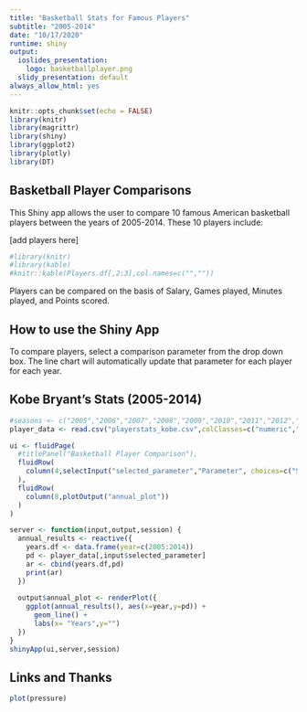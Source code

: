 ```yaml
---
title: "Basketball Stats for Famous Players"
subtitle: "2005-2014"
date: "10/17/2020"
runtime: shiny
output: 
  ioslides_presentation:
    logo: basketballplayer.png
  slidy_presentation: default
always_allow_html: yes
---
```


```r
knitr::opts_chunk$set(echo = FALSE)
library(knitr)
library(magrittr)
library(shiny)
library(ggplot2)
library(plotly)
library(DT)
```

## Basketball Player Comparisons
This Shiny app allows the user to compare 10 famous American basketball players between the years of 2005-2014. These 10 players include:   

[add players here]

```r
#library(knitr)
#library(kable)
#knitr::kable(Players.df[,2:3],col.names=c("",""))
```

Players can be compared on the basis of Salary, Games played, Minutes played, and Points scored. 

## How to use the Shiny App

To compare players, select a comparison parameter from the drop down box. The line chart will automatically update that parameter for each player for each year. 

## Kobe Bryant's Stats (2005-2014)

```r
#seasons <- c("2005","2006","2007","2008","2009","2010","2011","2012","2013","2014")
player_data <- read.csv("playerstats_kobe.csv",colClasses=c("numeric","numeric","numeric","numeric"))

ui <- fluidPage(
  #titlePanel("Basketball Player Comparison"),
  fluidRow(
    column(4,selectInput("selected_parameter","Parameter", choices=c("Salary","Games","Minutes","Points")))
  ),
  fluidRow(
    column(8,plotOutput("annual_plot"))
  )
)

server <- function(input,output,session) {
  annual_results <- reactive({
    years.df <- data.frame(year=c(2005:2014))
    pd <- player_data[,input$selected_parameter]
    ar <- cbind(years.df,pd)
    print(ar)
  })
  
  output$annual_plot <- renderPlot({
    ggplot(annual_results(), aes(x=year,y=pd)) +
      geom_line() +
      labs(x= "Years",y="")
  })
}
shinyApp(ui,server,session)
```

## Links and Thanks

```r
plot(pressure)
```
